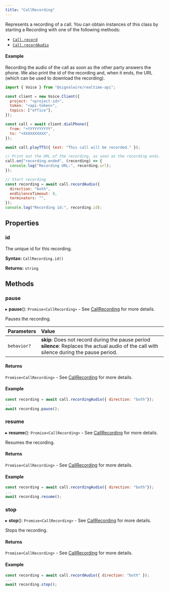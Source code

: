 ---
title: "CallRecording"
---

Represents a recording of a call. You can obtain instances of this class by starting a Recording with one of the following methods:

- [`Call.record`](./voice-call.mdx#record)
- [`Call.recordAudio`](./voice-call.mdx#recordaudio)

#### Example

Recording the audio of the call as soon as the other party answers the phone. We
also print the id of the recording and, when it ends, the URL (which can be used
to download the recording).

```js
import { Voice } from "@signalwire/realtime-api";

const client = new Voice.Client({
  project: "<project-id>",
  token: "<api-token>",
  topics: ["office"],
});

const call = await client.dialPhone({
  from: "+YYYYYYYYYY",
  to: "+XXXXXXXXXX",
});

await call.playTTS({ text: "This call will be recorded." });

// Print out the URL of the recording, as soon as the recording ends.
call.on("recording.ended", (recording) => {
  console.log("Recording URL:", recording.url);
});

// Start recording
const recording = await call.recordAudio({
  direction: "both",
  endSilenceTimeout: 0,
  terminators: "",
});
console.log("Recording id:", recording.id);
```

## Properties

### id

The unique id for this recording.

**Syntax:** `CallRecording.id()`

**Returns:** `string`



## Methods

### pause

▸ **pause**(): `Promise<CallRecording>` - See [CallRecording](./callrecording.mdx) for more details.

Pauses the recording.

| Parameters  | Value                                                                                                                                            |
|:------------|:-------------------------------------------------------------------------------------------------------------------------------------------------|
| `behavior?` | **skip**: Does not record during the pause period <br />**silence**: Replaces the actual audio of the call with silence during the pause period. |


#### Returns

`Promise<CallRecording>` - See [CallRecording](./callrecording.mdx) for more details.

#### Example

```js
const recording = await call.recordingAudio({ direction: "both"});
...
await recording.pause();
```


### resume

▸ **resume**(): `Promise<CallRecording>` - See [CallRecording](./callrecording.mdx) for more details.

Resumes the recording.

#### Returns

`Promise<CallRecording>` - See [CallRecording](./callrecording.mdx) for more details.

#### Example

```js
const recording = await call.recordingAudio({ direction: "both"});
...
await recording.resume();
```

### stop

▸ **stop**(): `Promise<CallRecording>` - See [CallRecording](./callrecording.mdx) for more details.

Stops the recording.



#### Returns

`Promise<CallRecording>` - See [CallRecording](./callrecording.mdx) for more details.

#### Example

```js
const recording = await call.recordAudio({ direction: "both" });
...
await recording.stop();
```
